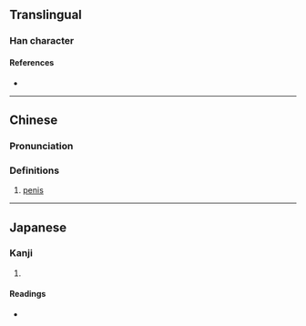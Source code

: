 {{character info}}
==Translingual==

===Han character===
{{Han char|rn=44|rad=尸|as=15|sn=18|four=77296|canj=SJKF|ids=⿸尸寮}}

====References====
* {{Han ref|kx=0304.030|dkj=07813|dj=0602.110|hdz=20982.010|uh=5C6A|ud=23658|bh=EFC3|bd=61379}}

----

==Chinese==
{{zh-forms}}

===Pronunciation===
{{zh-pron
|m=liáo
|c=liu4
|cat=n
}}

===Definitions===
{{zh-hanzi}}

# [[penis]]

----

==Japanese==

===Kanji===
{{ja-kanji|grade=|rs=尸15}}

# {{rfdef|ja|sort=尸15}}

====Readings====
* {{ja-readings|on=[[りょう]] (ryō)|kun=}}